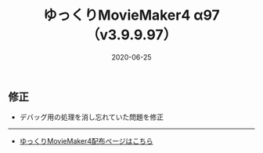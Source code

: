 ﻿---
title: ゆっくりMovieMaker4 α97 （v3.9.9.97）
date: 2020-06-25
tags: [YMM4,お知らせ]
---
## 修正
- デバッグ用の処理を消し忘れていた問題を修正

---

- [ゆっくりMovieMaker4配布ページはこちら](/ymm4/)